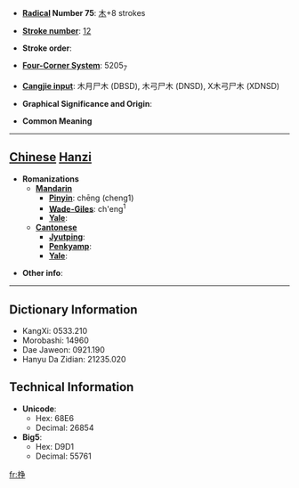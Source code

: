 * '''[[Wiktionary:Chinese radical index| Radical]] Number 75''': [[Wiktionary:Chinese radical index 木|木]]+8 strokes

* '''[[Wiktionary:Chinese total strokes index|Stroke number]]''': [[Wiktionary:Chinese total strokes index 12|12]]

* '''Stroke order''': 

* '''[[Wiktionary:Chinese four corner index|Four-Corner System]]''': 5205<sub>7</sub>

* '''[[Wiktionary:Chinese Cangjie index|Cangjie input]]''': 木月尸木 (DBSD), 木弓尸木 (DNSD), X木弓尸木 (XDNSD)

* '''Graphical Significance and Origin''': 

* '''Common Meaning'''

----

== [[Chinese]] [[Hanzi]] ==

* '''Romanizations'''
** '''[[Mandarin]]'''
*** '''[[Pinyin]]''': chēng (cheng1)
*** '''[[Wade-Giles]]''': ch'eng<sup>1</sup>
*** '''[[Yale]]''': 
** '''[[Cantonese]]'''
*** '''[[Jyutping]]''':
*** '''[[Penkyamp]]''': 
*** '''[[Yale]]''': 

* '''Other info''': 

----

== Dictionary Information ==

* KangXi: 0533.210
* Morobashi: 14960
* Dae Jaweon: 0921.190
* Hanyu Da Zidian: 21235.020

== Technical Information ==

* '''Unicode''':
** Hex: 68E6
** Decimal: 26854
* '''Big5''':
** Hex: D9D1
** Decimal: 55761

[[fr:棦]]